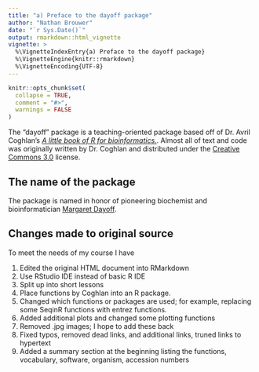 ```yaml
---
title: "a) Preface to the dayoff package"
author: "Nathan Brouwer"
date: "`r Sys.Date()`"
output: rmarkdown::html_vignette
vignette: >
  %\VignetteIndexEntry{a) Preface to the dayoff package}
  %\VignetteEngine{knitr::rmarkdown}
  %\VignetteEncoding{UTF-8}
---
```


```r
knitr::opts_chunk$set(
  collapse = TRUE,
  comment = "#>",
  warnings = FALSE
)
```

The "dayoff" package is a teaching-oriented package based off of Dr. Avril Coghlan's [*A little book of R for bioinformatics.*](https://a-little-book-of-r-for-bioinformatics.readthedocs.io/en/latest/index.html).  Almost all of text and code was originally written by Dr. Coghlan and distributed under the [Creative Commons 3.0](https://creativecommons.org/licenses/by/3.0/us/) license.  

## The name of the package

The package is named in honor of pioneering biochemist and bioinformatician [Margaret Dayoff](https://en.wikipedia.org/wiki/Margaret_Oakley_Dayhoff).

## Changes made to original source

To meet the needs of my course I have

1. Edited the original HTML document into  RMarkdown 
1. Use RStudio IDE instead of basic R IDE
1. Split up into short lessons
1. Place functions by Coghlan into an R package.  
1. Changed which functions or packages are used; for example, replacing some SeqinR functions with entrez functions.
1. Added additional plots and changed some plotting functions
1. Removed .jpg images; I hope to add these back
1. Fixed typos, removed dead links, and additional links, truned links to hypertext
1. Added a summary section at the beginning listing the functions, vocabulary, software, organism, accession numbers


